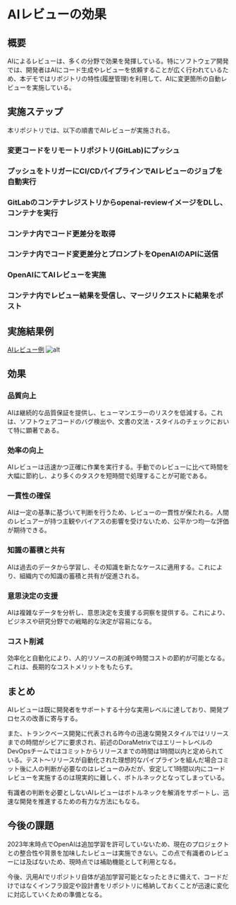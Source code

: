 # AIレビューの効果

## 概要

AIによるレビューは、多くの分野で効果を発揮している。特にソフトウェア開発では、開発者はAIにコード生成やレビューを依頼することが広く行われているため、本デモではリポジトリの特性(履歴管理)を利用して、AIに変更箇所の自動レビューを実施している。

## 実施ステップ

本リポジトリでは、以下の順書でAIレビューが実施される。


<Steps>

### 変更コードをリモートリポジトリ(GitLab)にプッシュ

### プッシュをトリガーにCI/CDパイプラインでAIレビューのジョブを自動実行

### GitLabのコンテナレジストリからopenai-reviewイメージをDLし、コンテナを実行

### コンテナ内でコード更差分を取得

### コンテナ内でコード変更差分とプロンプトをOpenAIのAPIに送信

### OpenAIにてAIレビューを実施

### コンテナ内でレビュー結果を受信し、マージリクエストに結果をポスト

</Steps>

## 実施結果例

[AIレビュー例](https://gitlab.com/taku-miyanaga/openai-review/-/merge_requests/1)
![alt](./img/ai-review-screenshot.png)

## 効果

### 品質向上

AIは継続的な品質保証を提供し、ヒューマンエラーのリスクを低減する。これは、ソフトウェアコードのバグ検出や、文書の文法・スタイルのチェックにおいて特に顕著である。

### 効率の向上

AIレビューは迅速かつ正確に作業を実行する。手動でのレビューに比べて時間を大幅に節約し、より多くのタスクを短時間で処理することが可能である。

### 一貫性の確保

AIは一定の基準に基づいて判断を行うため、レビューの一貫性が保たれる。人間のレビュアーが持つ主観やバイアスの影響を受けないため、公平かつ均一な評価が期待できる。

### 知識の蓄積と共有

AIは過去のデータから学習し、その知識を新たなケースに適用する。これにより、組織内での知識の蓄積と共有が促進される。

### 意思決定の支援

AIは複雑なデータを分析し、意思決定を支援する洞察を提供する。これにより、ビジネスや研究分野での戦略的な決定が容易になる。

### コスト削減

効率化と自動化により、人的リソースの削減や時間コストの節約が可能となる。これは、長期的なコストメリットをもたらす。

## まとめ

AIレビューは既に開発者をサポートする十分な実用レベルに達しており、開発プロセスの改善に寄与する。

また、トランクベース開発に代表される昨今の迅速な開発スタイルではリリースまでの時間がシビアに要求され、前述のDoraMetrixではエリートレベルのDevOpsチームではコミットからリリースまでの時間は1時間以内と定められている。テスト〜リリースが自動化された理想的なパイプラインを組んだ場合コミット後に人の判断が必要なのはレビューのみだが、安定して1時間以内にコードレビューを実施するのは現実的に難しく、ボトルネックとなってしまっている。

有識者の判断を必要としないAIレビューはボトルネックを解消をサポートし、迅速な開発を推進するための有力な方法にもなる。

## 今後の課題

2023年末時点でOpenAIは追加学習を許可していないため、現在のプロジェクトとの整合性や背景を加味したレビューは実施できない。この点で有識者のレビューには及ばないため、現時点では補助機能として利用となる。

今後、汎用AIでリポジトリ自体が追加学習可能となったときに備えて、コードだけではなくインフラ設定や設計書をリポジトリに格納しておくことが迅速に変化に対応していくための準備となる。
